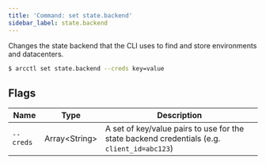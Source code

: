 ```yaml
---
title: 'Command: set state.backend'
sidebar_label: state.backend
---
```


Changes the state backend that the CLI uses to find and store environments and datacenters.

```sh
$ arcctl set state.backend --creds key=value
```

## Flags

| Name      | Type            | Description                                                                                 |
| --------- | --------------- | ------------------------------------------------------------------------------------------- |
| `--creds` | Array\<String\> | A set of key/value pairs to use for the state backend credentials (e.g. `client_id=abc123`) |
